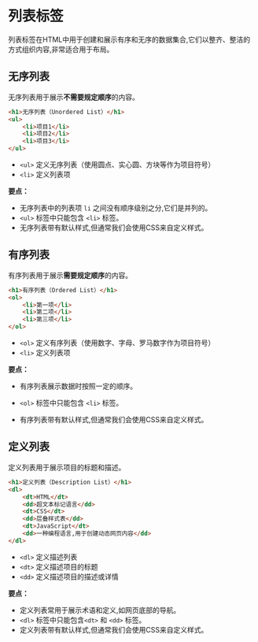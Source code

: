 # 列表标签

列表标签在HTML中用于创建和展示有序和无序的数据集合,它们以整齐、整洁的方式组织内容,非常适合用于布局。

## 无序列表

无序列表用于展示**不需要规定顺序**的内容。

```html
<h1>无序列表（Unordered List）</h1>
<ul>
	<li>项目1</li>
	<li>项目2</li>
	<li>项目3</li>
</ul>
```

- `<ul>` 定义无序列表（使用圆点、实心圆、方块等作为项目符号）
- `<li>` 定义列表项

**要点：**

- 无序列表中的列表项 `li` 之间没有顺序级别之分,它们是并列的。
- `<ul>` 标签中只能包含 `<li>` 标签。
- 无序列表带有默认样式,但通常我们会使用CSS来自定义样式。



## 有序列表

有序列表用于展示**需要规定顺序**的内容。

```html
<h1>有序列表（Ordered List）</h1>
<ol>
	<li>第一项</li>
	<li>第二项</li>
	<li>第三项</li>
</ol>
```

- `<ol>` 定义有序列表（使用数字、字母、罗马数字作为项目符号）
- `<li>` 定义列表项

**要点：**

- 有序列表展示数据时按照一定的顺序。

- `<ol>` 标签中只能包含 `<li>` 标签。

- 有序列表带有默认样式,但通常我们会使用CSS来自定义样式。



## 定义列表

定义列表用于展示项目的标题和描述。

```html
<h1>定义列表（Description List）</h1>
<dl>
	<dt>HTML</dt>
	<dd>超文本标记语言</dd>
	<dt>CSS</dt>
	<dd>层叠样式表</dd>
	<dt>JavaScript</dt>
	<dd>一种编程语言,用于创建动态网页内容</dd>
</dl>
```

- `<dl>` 定义描述列表
- `<dt>` 定义描述项目的标题
- `<dd>` 定义描述项目的描述或详情

**要点：**

- 定义列表常用于展示术语和定义,如网页底部的导航。
- `<dl>` 标签中只能包含`<dt>` 和 `<dd>` 标签。
- 定义列表带有默认样式,但通常我们会使用CSS来自定义样式。
